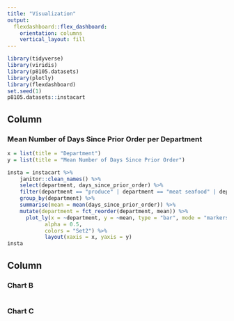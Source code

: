 ```yaml
---
title: "Visualization"
output: 
  flexdashboard::flex_dashboard:
    orientation: columns
    vertical_layout: fill
---
```


```r
library(tidyverse)
library(viridis)
library(p8105.datasets)
library(plotly)
library(flexdashboard)
set.seed(1)
p8105.datasets::instacart
```

Column {data-width=650}
-----------------------------------------------------------------------

### Mean Number of Days Since Prior Order per Department 

```r
x = list(title = "Department")
y = list(title = "Mean Number of Days Since Prior Order")

insta = instacart %>% 
    janitor::clean_names() %>%
    select(department, days_since_prior_order) %>%
    filter(department == "produce" | department == "meat seafood" | department == "dairy eggs" | department == "international" | department == "pantry" | department == "snacks" | department == "canned goods" | department == "alcohol" | department == "bakery" | department == "babies" | department == "breakfast" |  department == "frozen" |  department == "bulk" | department == "dry goods pasta" | department == "beverages" |  department == "deli") %>%
    group_by(department) %>%
    summarise(mean = mean(days_since_prior_order)) %>%
    mutate(department = fct_reorder(department, mean)) %>% 
      plot_ly(x = ~department, y = ~mean, type = "bar", mode = "markers", 
            alpha = 0.5, 
            colors = "Set2") %>%
            layout(xaxis = x, yaxis = y)
insta
```

Column {data-width=350}
-----------------------------------------------------------------------

### Chart B

```r

```

### Chart C

```r

```

